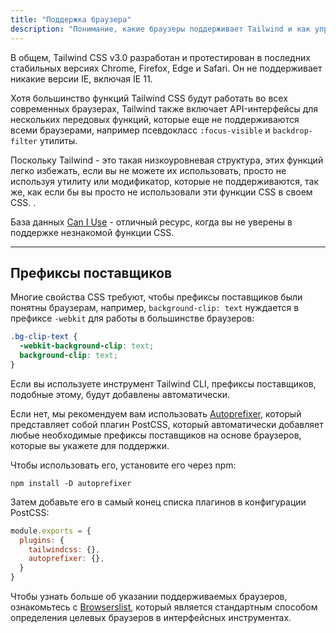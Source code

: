 ```yaml
---
title: "Поддержка браузера"
description: "Понимание, какие браузеры поддерживает Tailwind и как управлять префиксами поставщиков."
---
```


В общем, Tailwind CSS v3.0 разработан и протестирован в последних стабильных версиях Chrome, Firefox, Edge и Safari. Он не поддерживает никакие версии IE, включая IE 11.

Хотя большинство функций Tailwind CSS будут работать во всех современных браузерах, Tailwind также включает API-интерфейсы для нескольких передовых функций, которые еще не поддерживаются всеми браузерами, например псевдокласс `:focus-visible` и `backdrop-filter` утилиты.

Поскольку Tailwind - это такая низкоуровневая структура, этих функций легко избежать, если вы не можете их использовать, просто не используя утилиту или модификатор, которые не поддерживаются, так же, как если бы вы просто не использовали эти функции CSS в своем CSS. .

База данных [Can I Use](https://caniuse.com/?search=focus-visible) - отличный ресурс, когда вы не уверены в поддержке незнакомой функции CSS.

---

## Префиксы поставщиков

Многие свойства CSS требуют, чтобы префиксы поставщиков были понятны браузерам, например, `background-clip: text` нуждается в префиксе `-webkit` для работы в большинстве браузеров:

```css
.bg-clip-text {
  -webkit-background-clip: text;
  background-clip: text;
}
```

Если вы используете инструмент Tailwind CLI, префиксы поставщиков, подобные этому, будут добавлены автоматически.

Если нет, мы рекомендуем вам использовать [Autoprefixer](https://github.com/postcss/autoprefixer), который представляет собой плагин PostCSS, который автоматически добавляет любые необходимые префиксы поставщиков на основе браузеров, которые вы укажете для поддержки.

Чтобы использовать его, установите его через npm:

```shell
npm install -D autoprefixer
```

Затем добавьте его в самый конец списка плагинов в конфигурации PostCSS:

```js
module.exports = {
  plugins: {
    tailwindcss: {},
    autoprefixer: {},
  }
}
```

Чтобы узнать больше об указании поддерживаемых браузеров, ознакомьтесь с [Browserslist](https://github.com/browserslist/browserslist), который является стандартным способом определения целевых браузеров в интерфейсных инструментах.
